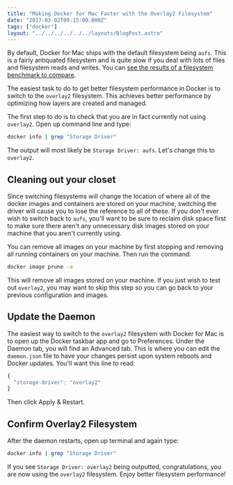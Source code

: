 ```yaml
---
title: "Making Docker for Mac Faster with the Overlay2 Filesystem"
date: "2017-03-02T09:15:00.000Z"
tags: ["docker"]
layout: "../../../../../../layouts/BlogPost.astro"
---
```



By default, Docker for Mac ships with the default filesystem being `aufs`. This is a fairly antiquated filesystem and is quite slow if you deal with lots of files and filesystem reads and writes. You can <a href="https://github.com/chriskuehl/docker-storage-benchmark" target="_blank">see the results of a filesystem benchmark to compare</a>.

The easiest task to do to get better filesystem performance in Docker is to switch to the `overlay2` filesystem. This achieves better performance by optimizing how layers are created and managed.

The first step to do is to check that you are in fact currently not using `overlay2`. Open up command line and type:

```bash
docker info | grep "Storage Driver"
```

The output will most likely be `Storage Driver: aufs`. Let's change this to `overlay2`.

## Cleaning out your closet

Since switching filesystems will change the location of where all of the docker images and containers are stored on your machine, switching the driver will cause you to lose the reference to all of these. If you don't ever wish to switch back to `aufs`, you'll want to be sure to reclaim disk space first to make sure there aren't any unnecessary disk images stored on your machine that you aren't currently using.

You can remove all images on your machine by first stopping and removing all running containers on your machine. Then run the command:

```bash
docker image prune -a
```

This will remove all images stored on your machine. If you just wish to test out `overlay2`, you may want to skip this step so you can go back to your previous configuration and images.

## Update the Daemon

The easiest way to switch to the `overlay2` filesystem with Docker for Mac is to open up the Docker taskbar app and go to Preferences. Under the Daemon tab, you will find an Advanced tab. This is where you can edit the `daemon.json` file to have your changes persist upon system reboots and Docker updates. You'll want this line to read:

```javascript
{
  "storage-driver": "overlay2"
}
```

Then click Apply & Restart.

## Confirm Overlay2 Filesystem

After the daemon restarts, open up terminal and again type:

```bash
docker info | grep "Storage Driver"
```

If you see `Storage Driver: overlay2` being outputted, congratulations, you are now using the `overlay2` filesystem. Enjoy better filesystem performance!
